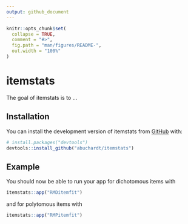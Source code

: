 ```yaml
---
output: github_document
---
```


<!-- README.md is generated from README.Rmd. Please edit that file -->

```r
knitr::opts_chunk$set(
  collapse = TRUE,
  comment = "#>",
  fig.path = "man/figures/README-",
  out.width = "100%"
)
```

# itemstats

<!-- badges: start -->
<!-- badges: end -->

The goal of itemstats is to ...

## Installation

You can install the development version of itemstats from [GitHub](https://github.com/) with:

```r
# install.packages("devtools")
devtools::install_github("abuchardt/itemstats")
```

## Example

You should now be able to run your app for dichotomous items with

```r
itemstats::app("RMDitemfit")
```

and for polytomous items with

```r
itemstats::app("RMPitemfit")
```

